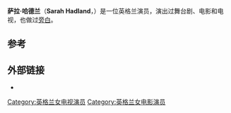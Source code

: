 {{Expand English|Sarah Hadland}}
{{Infobox person
| image         = 
| caption       =
| birth_name     = Sarah Hadland 
| birth_date     = {{birth date and age|1971|02|20|df=y}}
| birth_place    = [[伦敦|伦敦]] 
| death_date     = 
| death_place    = 
| occupation    = 演员
| spouse        =
| website       =
}}

'''萨拉·哈德兰'''（'''Sarah Hadland'''，{{bd|1971年|2月20日}}）是一位英格兰演员，演出过舞台剧、电影和电视，也做过[[旁白|旁白]]。

==参考==
{{reflist}}

==外部链接==
*{{IMDb name|id=0352864|name=Sarah Hadland}}

{{Authority control}}
{{actor-stub}}
{{DEFAULTSORT: Hadland, Sarah}}
[[Category:英格兰女电视演员|Category:英格兰女电视演员]]
[[Category:英格兰女电影演员|Category:英格兰女电影演员]]